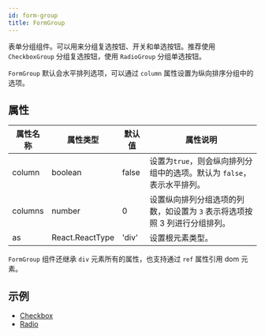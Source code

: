 ```yaml
---
id: form-group
title: FormGroup
---
```


表单分组组件。可以用来分组复选按钮、开关和单选按钮。推荐使用 `CheckboxGroup` 分组复选按钮，使用 `RadioGroup` 分组单选按钮。

`FormGroup` 默认会水平排列选项，可以通过 `column` 属性设置为纵向排序分组中的选项。

## 属性

| 属性名称 | 属性类型        | 默认值 | 属性说明                                                                   |
| -------- | --------------- | ------ | -------------------------------------------------------------------------- |
| column   | boolean         | false  | 设置为`true`，则会纵向排列分组中的选项。默认为 `false`，表示水平排列。     |
| columns  | number          | 0      | 设置纵向排列分组选项的列数，如设置为 `3` 表示将选项按照 3 列进行分组排列。 |
| as       | React.ReactType | 'div'  | 设置根元素类型。                                                           |

`FormGroup` 组件还继承 `div` 元素所有的属性，也支持通过 `ref` 属性引用 dom 元素。

## 示例

- [Checkbox](../components/checkbox)
- [Radio](../components/radio)
